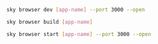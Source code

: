 
<Nav selected="docs/overview/sky-web" />

```sh
sky browser dev [app-name] --port 3000 --open
```
```sh
sky browser build [app-name]
```
```sh
sky browser start [app-name] --port 3000 --open
```
